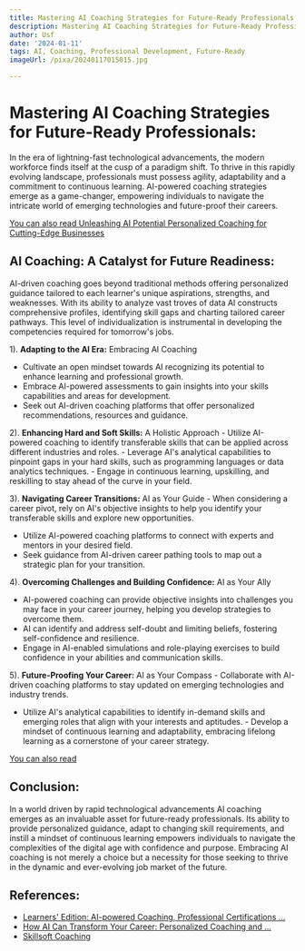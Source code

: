 ```yaml
---
title: Mastering AI Coaching Strategies for Future-Ready Professionals
description: Mastering AI Coaching Strategies for Future-Ready Professionals
author: Usf
date: '2024-01-11'
tags: AI, Coaching, Professional Development, Future-Ready
imageUrl: /pixa/20240117015015.jpg

---
```

# Mastering AI Coaching Strategies for Future-Ready Professionals:

In the era of  lightning-fast technological advancements, the modern workforce finds  itself at the cusp of a paradigm shift. To  thrive in this rapidly evolving landscape, professionals must possess agility, adaptability and a commitment to continuous learning. AI-powered coaching  strategies emerge as a game-changer, empowering individuals  to  navigate the intricate world of  emerging technologies and future-proof their careers.

[You can also read Unleashing AI Potential Personalized Coaching for Cutting-Edge Businesses](Unleashing%20AI%20Potential%20Personalized%20Coaching%20for%20Cutting-Edge%20Businesses)


## AI Coaching: A Catalyst for Future Readiness: 

AI-driven coaching goes beyond traditional methods offering personalized guidance tailored to each learner's unique aspirations, strengths, and weaknesses. With its  ability to analyze vast troves  of data AI constructs comprehensive profiles, identifying skill gaps and charting tailored career pathways. This level of individualization is instrumental in developing  the competencies required for tomorrow's jobs.

1). **Adapting to the AI Era:** Embracing AI  Coaching
   - Cultivate an open mindset towards AI recognizing its potential to  enhance learning  and  professional growth.
   - Embrace AI-powered assessments to gain insights into your skills capabilities and  areas for development.
   - Seek out AI-driven coaching platforms that offer personalized recommendations, resources and guidance.

2). **Enhancing Hard and Soft Skills:** A Holistic Approach 
    - Utilize AI-powered coaching to identify transferable skills that can  be applied  across different industries and roles.
    - Leverage AI's analytical capabilities to  pinpoint gaps in your hard skills, such as programming languages or data  analytics techniques.
    - Engage in continuous learning, upskilling, and reskilling to  stay ahead of the curve  in your field.

3). **Navigating Career Transitions:** AI as Your Guide
    - When considering a career  pivot, rely on AI's objective insights to help you identify your  transferable skills and explore new opportunities.
   - Utilize AI-powered coaching platforms to connect with experts and mentors in your  desired field.
   - Seek guidance from  AI-driven career  pathing tools to map out a strategic plan for your transition.

4). **Overcoming Challenges and Building Confidence:** AI as Your  Ally
   - AI-powered coaching can provide objective insights into  challenges you may face  in  your career journey, helping you develop strategies to overcome them.
   -  AI  can identify and address  self-doubt and limiting beliefs, fostering self-confidence and resilience.
   - Engage  in AI-enabled simulations and role-playing exercises to build confidence in  your abilities  and communication skills.

5).  **Future-Proofing Your Career:** AI as Your Compass
    - Collaborate with AI-driven coaching platforms  to stay updated on emerging technologies and industry trends.
   - Utilize AI's  analytical capabilities to identify in-demand skills and emerging roles that align with your interests and aptitudes.
    - Develop a mindset of continuous learning and adaptability, embracing lifelong learning as a cornerstone of your career strategy.

[You can also read ]()


## Conclusion: 

In a world driven  by rapid technological advancements AI coaching emerges  as an invaluable asset for future-ready professionals. Its ability to provide personalized guidance, adapt to changing skill requirements, and instill a mindset of continuous learning empowers  individuals to navigate the complexities of the digital age with confidence and purpose.  Embracing AI coaching is not merely a choice but  a  necessity for those  seeking to thrive in the dynamic and  ever-evolving job market  of the future.

## References:
- [Learners' Edition: AI-powered Coaching, Professional Certifications ...](https://www.linkedin.com/pulse/learners-edition-ai-powered-coaching-professional-inspiring-cohen-mnwxe)
- [How AI Can Transform Your Career: Personalized Coaching and ...](https://www.linkedin.com/pulse/how-ai-can-transform-your-career-personalized-coaching-debajit-deka)
- [Skillsoft Coaching](https://www.skillsoft.com/coaching)
